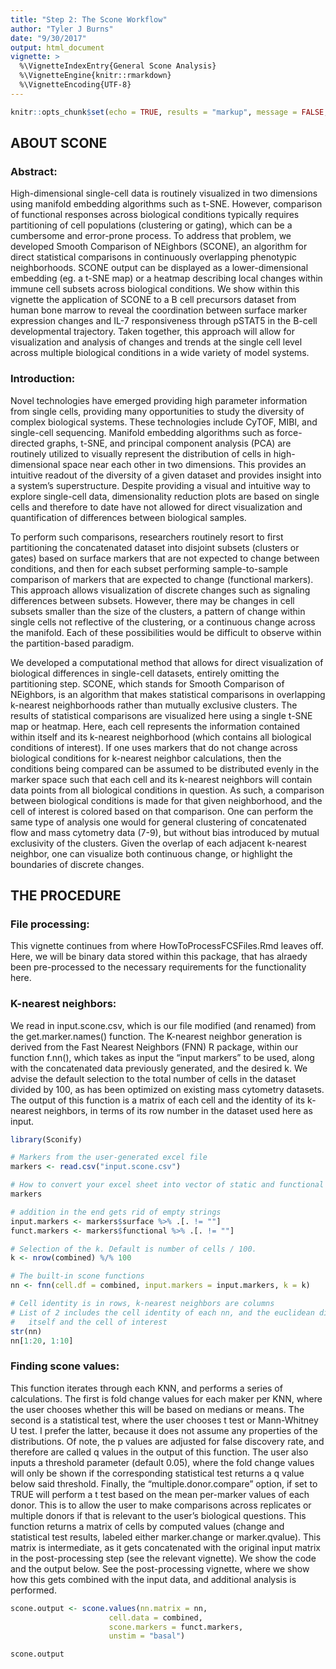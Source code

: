 ```yaml
---
title: "Step 2: The Scone Workflow"
author: "Tyler J Burns"
date: "9/30/2017"
output: html_document
vignette: >
  %\VignetteIndexEntry{General Scone Analysis}
  %\VignetteEngine{knitr::rmarkdown}
  %\VignetteEncoding{UTF-8}
---
```


```r
knitr::opts_chunk$set(echo = TRUE, results = "markup", message = FALSE, warning = FALSE)
```

## ABOUT SCONE

### Abstract:
High-dimensional single-cell data is routinely visualized in two dimensions using manifold embedding algorithms such as t-SNE. However, comparison of functional responses across biological conditions typically requires partitioning of cell populations (clustering or gating), which can be a cumbersome and error-prone process. To address that problem, we developed Smooth Comparison of NEighbors (SCONE), an algorithm for direct statistical comparisons in continuously overlapping phenotypic neighborhoods. SCONE output can be displayed as a lower-dimensional embedding (eg. a t-SNE map) or a heatmap describing local changes within immune cell subsets across biological conditions. We show within this vignette the application of SCONE to a B cell precursors dataset from human bone marrow to reveal the coordination between surface marker expression changes and IL-7 responsiveness through pSTAT5 in the B-cell developmental trajectory. Taken together, this approach will allow for visualization and analysis of changes and trends at the single cell level across multiple biological conditions in a wide variety of model systems.

### Introduction:
Novel technologies have emerged providing high parameter information from single cells, providing many opportunities to study the diversity of complex biological systems. These technologies include CyTOF, MIBI, and single-cell sequencing. Manifold embedding algorithms such as force-directed graphs, t-SNE, and principal component analysis (PCA) are routinely utilized to visually represent the distribution of cells in high-dimensional space near each other in two dimensions. This provides an intuitive readout of the diversity of a given dataset and provides insight into a system’s superstructure. Despite providing a visual and intuitive way to explore single-cell data, dimensionality reduction plots are based on single cells and therefore to date have not allowed for direct visualization and quantification of differences between biological samples. 

To perform such comparisons, researchers routinely resort to first partitioning the concatenated dataset into disjoint subsets (clusters or gates) based on surface markers that are not expected to change between conditions, and then for each subset performing sample-to-sample comparison of markers that are expected to change (functional markers). This approach allows visualization of discrete changes such as signaling differences between subsets. However, there may be changes in cell subsets smaller than the size of the clusters, a pattern of change within single cells not reflective of the clustering, or a continuous change across the manifold. Each of these possibilities would be difficult to observe within the partition-based paradigm.

We developed a computational method that allows for direct visualization of biological differences in single-cell datasets, entirely omitting the partitioning step. SCONE, which stands for Smooth Comparison of NEighbors, is an algorithm that makes statistical comparisons in overlapping k-nearest neighborhoods rather than mutually exclusive clusters. The results of statistical comparisons are visualized here using a single t-SNE map or heatmap. Here, each cell represents the information contained within itself and its k-nearest neighborhood (which contains all biological conditions of interest). If one uses markers that do not change across biological conditions for k-nearest neighbor calculations, then the conditions being compared can be assumed to be distributed evenly in the marker space such that each cell and its k-nearest neighbors will contain data points from all biological conditions in question. As such, a comparison between biological conditions is made for that given neighborhood, and the cell of interest is colored based on that comparison. One can perform the same type of analysis one would for general clustering of concatenated flow and mass cytometry data (7-9), but without bias introduced by mutual exclusivity of the clusters. Given the overlap of each adjacent k-nearest neighbor, one can visualize both continuous change, or highlight the boundaries of discrete changes.


## THE PROCEDURE

### File processing: 
This vignette continues from where HowToProcessFCSFiles.Rmd leaves off. Here, we will be binary data stored within this package, that has alraedy been pre-processed to the necessary requirements for the functionality here. 


### K-nearest neighbors:
We read in input.scone.csv, which is our file modified (and renamed) from the get.marker.names() function. The K-nearest neighbor generation is derived from the Fast Nearest Neighbors (FNN) R package, within our function f.nn(), which takes as input the “input markers” to be used, along with the concatenated data previously generated, and the desired k. We advise the default selection to the total number of cells in the dataset divided by 100, as has been optimized on existing mass cytometry datasets. The output of this function is a matrix of each cell and the identity of its k-nearest neighbors, in terms of its row number in the dataset used here as input. 

```r
library(Sconify)
```
```r
# Markers from the user-generated excel file
markers <- read.csv("input.scone.csv")
```
```r
# How to convert your excel sheet into vector of static and functional markers
markers
```

```r
# addition in the end gets rid of empty strings
input.markers <- markers$surface %>% .[. != ""] 
funct.markers <- markers$functional %>% .[. != ""]

# Selection of the k. Default is number of cells / 100. 
k <- nrow(combined) %/% 100

# The built-in scone functions
nn <- fnn(cell.df = combined, input.markers = input.markers, k = k)
```

```r
# Cell identity is in rows, k-nearest neighbors are columns
# List of 2 includes the cell identity of each nn, and the euclidean distance between
#   itself and the cell of interest
str(nn)
nn[1:20, 1:10]
```

### Finding scone values:

This function iterates through each KNN, and performs a series of calculations. The first is fold change values for each maker per KNN, where the user chooses whether this will be based on medians or means. The second is a statistical test, where the user chooses t test or Mann-Whitney U test. I prefer the latter, because it does not assume any properties of the distributions. Of note, the p values are adjusted for false discovery rate, and therefore are called q values in the output of this function. The user also inputs a threshold parameter (default 0.05), where the fold change values will only be shown if the corresponding statistical test returns a q value below said threshold. Finally, the "multiple.donor.compare" option, if set to TRUE will perform a t test based on the mean per-marker values of each donor. This is to allow the user to make comparisons across replicates or multiple donors if that is relevant to the user's biological questions. This function returns a matrix of cells by computed values (change and statistical test results, labeled either marker.change or marker.qvalue). This matrix is intermediate, as it gets concatenated with the original input matrix in the post-processing step (see the relevant vignette). We show the code and the output below. See the post-processing vignette, where we show how this gets combined with the input data, and additional analysis is performed. 


```r
scone.output <- scone.values(nn.matrix = nn, 
                      cell.data = combined, 
                      scone.markers = funct.markers, 
                      unstim = "basal")
```
```r
scone.output
```



